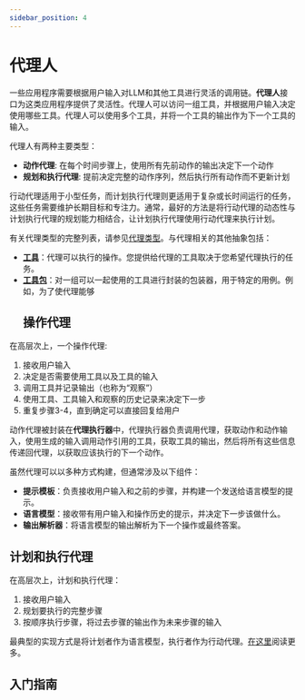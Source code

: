 ```yaml
---
sidebar_position: 4
---
```

# 代理人

一些应用程序需要根据用户输入对LLM和其他工具进行灵活的调用链。**代理人**接口为这类应用程序提供了灵活性。代理人可以访问一组工具，并根据用户输入决定使用哪些工具。代理人可以使用多个工具，并将一个工具的输出作为下一个工具的输入。

代理人有两种主要类型：

- **动作代理**: 在每个时间步骤上，使用所有先前动作的输出决定下一个动作
- **规划和执行代理**: 提前决定完整的动作序列，然后执行所有动作而不更新计划

行动代理适用于小型任务，而计划执行代理则更适用于复杂或长时间运行的任务，这些任务需要维护长期目标和专注力。通常，最好的方法是将行动代理的动态性与计划执行代理的规划能力相结合，让计划执行代理使用行动代理来执行计划。

有关代理类型的完整列表，请参见[代理类型](/docs/modules/agents/agent_types/)。与代理相关的其他抽象包括：
- [**工具**](/docs/modules/agents/tools/)：代理可以执行的操作。您提供给代理的工具取决于您希望代理执行的任务。
- [**工具包**](/docs/modules/agents/toolkits/)：对一组可以一起使用的工具进行封装的包装器，用于特定的用例。例如，为了使代理能够
  ## 操作代理

在高层次上，一个操作代理:
1. 接收用户输入
2. 决定是否需要使用工具以及工具的输入
3. 调用工具并记录输出（也称为“观察”）
4. 使用工具、工具输入和观察的历史记录来决定下一步
5. 重复步骤3-4，直到确定可以直接回复给用户

动作代理被封装在**代理执行器**中，代理执行器负责调用代理，获取动作和动作输入，使用生成的输入调用动作引用的工具，获取工具的输出，然后将所有这些信息传递回代理，以获取应该执行的下一个动作。

虽然代理可以以多种方式构建，但通常涉及以下组件：

- **提示模板**：负责接收用户输入和之前的步骤，并构建一个发送给语言模型的提示。
- **语言模型**：接收带有用户输入和操作历史的提示，并决定下一步该做什么。
- **输出解析器**：将语言模型的输出解析为下一个操作或最终答案。

## 计划和执行代理

在高层次上，计划和执行代理：
1. 接收用户输入
2. 规划要执行的完整步骤
3. 按顺序执行步骤，将过去步骤的输出作为未来步骤的输入

最典型的实现方式是将计划者作为语言模型，执行者作为行动代理。[在这里](/docs/modules/agents/agent_types/plan_and_execute.html)阅读更多。

## 入门指南


<GetStarted/>
